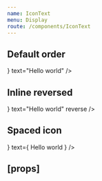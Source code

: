 ```yaml
---
name: IconText
menu: Display
route: /components/IconText
---
```



<PageTitle title="IconText" src="components/IconText" />

## Default order

<Playground>
  <IconText icon={<BlobbrIcon scale="medium" />} text="Hello world" />
</Playground>

## Inline reversed

<Playground>
  <IconText inline icon={<BlobbrIcon scale="medium" />} text="Hello world" reverse />
</Playground>

## Spaced icon

<Playground>
  <IconText
    icon={<BlobbrIcon scale="large" />}
    text={
      <Rhythm ml={2}>
        <span>Hello world</span>
      </Rhythm>
    }
  />
</Playground>

## \[props\]

<Props of={IconText} />
